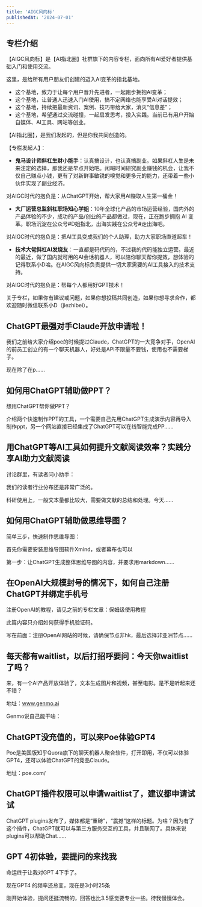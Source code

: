 ```yaml
---
title: 'AIGC风向标'
publishedAt: '2024-07-01'
---
```


## 专栏介绍

【AIGC风向标】是【AI指北圈】社群旗下的内容专栏，面向所有AI爱好者提供基础入门和使用交流。

这里，是给所有用户朋友们创建的迈入AI变革的指北基地。

* 这个基地，致力于让每个用户晋升先进者，一起跑步拥抱AI变革；
* 这个基地，让普通人迅速入门AI使用，搞不定网络也能享受AI对话提效；
* 这个基地，持续把最新资讯、案例、技巧带给大家，消灭“信息差”；
* 这个基地，希望通过交流碰撞，一起启发思考，投入实践。当前已有用户开始自媒体、AI工具、网站等创业。

【AI指北圈】，是我们发起的，但是你我共同创造的。

【专栏发起人】：

* **鬼马设计师斜杠生财小能手**：认真搞设计，也认真搞副业。如果斜杠人生是未来注定的选择，那我还是早点开始吧。闲暇时间研究副业赚钱的机会，让我不仅自己赚点小钱，更有了对新鲜事敏锐的嗅觉和更多元的能力，还带着一些小伙伴实现了副业经济。

对AIGC时代的抱负是：从ChatGPT开始，帮大家用AI赚取人生第一桶金！
* **大厂运营总监斜杠职场知心学姐**：10年全球化产品的市场运营经验，国内外的产品体验的不少，成功的产品/创业的产品都做过，现在，正在跑步拥抱 AI 变革。职场沉淀在公众号#D姐指北，出海实践在公众号#走出海吧。

对AIGC时代的抱负是：把AI工具变成我们的个人助理，助力大家职场直道超车！
* **技术大佬斜杠AI发烧友**：一直都是码代码的，不过我的代码能独立运营。最近的最近，做了国内就可用的AI会话机器人，可以陪你聊天帮你提效，想体验的记得联系小D哈。在AIGC风向标负责提供一切大家需要的AI工具接入的技术支持。

对AIGC时代的抱负是：帮每个人都用好GPT技术！

关于专栏，如果你有建议或问题，如果你想投稿共同创造，如果你想寻求合作，都欢迎随时微信联系小D（jiezhibei）。

## ChatGPT最强对手Claude开放申请啦！
 我们之前给大家介绍poe的时候提过Claude，ChatGPT的一大竞争对手，OpenAI的前员工创立的有一个聊天机器人，好处是API不限量不要钱，使用也不需要梯子。

现在除了在p......

## 如何用ChatGPT辅助做PPT？
想用ChatGPT帮你做PPT？

介绍两个快速制作PPT的工具，一个需要自己先用ChatGPT生成演示内容再导入制作ppt，另一个网站直接已经集成了ChatGPT可以在线智能完成PP......

## 用ChatGPT等AI工具如何提升文献阅读效率？实践分享AI助力文献阅读

讨论群里，有读者问小助手：

我们的读者行业分布还是非常广泛的。

科研使用上，一般文本量都比较大，需要做文献的总结和处理。今天......

## 如何用ChatGPT辅助做思维导图？
简单三步，快速制作思维导图：

首先你需要安装思维导图软件Xmind，或者幕布也可以

第一步：让ChatGPT生成整体思维导图的内容，并要求用markdown......

## 在OpenAI大规模封号的情况下，如何自己注册ChatGPT并绑定手机号
注册OpenAI的教程，请见之前的专栏文章：保姆级使用教程

此篇内容只介绍如何获得手机验证码。

写在前面：注册OpenAI网站的时候，请确保节点非hk，最后选择非亚洲节点......

## 每天都有waitlist，以后打招呼要问：今天你waitlist了吗？
 来，有一个AI产品开放体验了，文本生成图片和视频，甚至电影。是不是听起来还不错？

地址：www.genmo.ai

Genmo说自己能干啥：

## ChatGPT没充值的，可以来Poe体验GPT4
Poe是美国版知乎Quora旗下的聊天机器人聚合软件，打开即用，不仅可以体验GPT4，还可以体验ChatGPT的竞品Claude。

地址：poe.com/

## ChatGPT插件权限可以申请waitlist了，建议都申请试试
ChatGPT plugins发布了，媒体都是“重磅”，“震撼”这样的标题。为啥？因为有了这个插件，ChatGPT就可以与第三方服务交互的工具，并且联网了。具体来说plugins可以帮助Chat......

## GPT 4初体验，要提问的来找我
命运终于让我对GPT 4下手了。

现在GPT4 的频率还总变，现在是3小时25条

刚开始体验，提问还挺流畅的，回答也比3.5感觉要专业一些。待我慢慢体会。